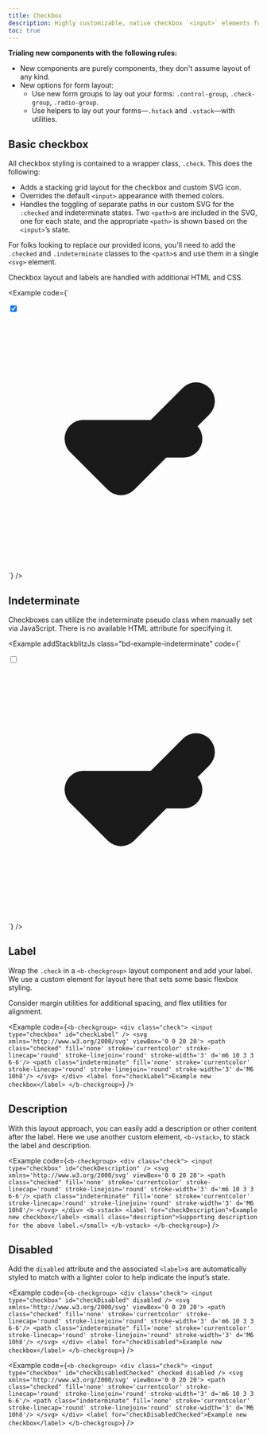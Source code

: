 ```yaml
---
title: Checkbox
description: Highly customizable, native checkbox `<input>` elements for presenting toggleable options.
toc: true
---
```


**Trialing new components with the following rules:**

- New components are purely components, they don't assume layout of any kind.
- New options for form layout:
  - Use new form groups to lay out your forms: `.control-group`, `.check-group`, `.radio-group`.
  - Use helpers to lay out your forms—`.hstack` and `.vstack`—with utilities.

## Basic checkbox

All checkbox styling is contained to a wrapper class, `.check`. This does the following:

- Adds a stacking grid layout for the checkbox and custom SVG icon.
- Overrides the default `<input>` appearance with themed colors.
- Handles the toggling of separate paths in our custom SVG for the `:checked` and indeterminate states. Two `<path>`s are included in the SVG, one for each state, and the appropriate `<path>` is shown based on the `<input>`’s state.

For folks looking to replace our provided icons, you'll need to add the `.checked` and `.indeterminate` classes to the `<path>`s and use them in a single `<svg>` element.

Checkbox layout and labels are handled with additional HTML and CSS.

<Example code={`<div class="check">
    <input type="checkbox" id="check" checked />
    <svg xmlns='http://www.w3.org/2000/svg' viewBox='0 0 20 20'>
      <path class="checked" fill='none' stroke='currentcolor' stroke-linecap='round' stroke-linejoin='round' stroke-width='3' d='m6 10 3 3 6-6'/>
      <path class="indeterminate" fill='none' stroke='currentcolor' stroke-linecap='round' stroke-linejoin='round' stroke-width='3' d='M6 10h8'/>
    </svg>
  </div>`} />

## Indeterminate

Checkboxes can utilize the indeterminate pseudo class when manually set via JavaScript. There is no available HTML attribute for specifying it.

<Example addStackblitzJs class="bd-example-indeterminate" code={`<div class="check">
    <input type="checkbox" id="checkIndeterminate" />
    <svg xmlns='http://www.w3.org/2000/svg' viewBox='0 0 20 20'>
      <path class="checked" fill='none' stroke='currentcolor' stroke-linecap='round' stroke-linejoin='round' stroke-width='3' d='m6 10 3 3 6-6'/>
      <path class="indeterminate" fill='none' stroke='currentcolor' stroke-linecap='round' stroke-linejoin='round' stroke-width='3' d='M6 10h8'/>
    </svg>
  </div>`} />

## Label

Wrap the `.check` in a `<b-checkgroup>` layout component and add your label. We use a custom element for layout here that sets some basic flexbox styling.

Consider margin utilities for additional spacing, and flex utilities for alignment.

<Example code={`<b-checkgroup>
    <div class="check">
      <input type="checkbox" id="checkLabel" />
      <svg xmlns='http://www.w3.org/2000/svg' viewBox='0 0 20 20'>
        <path class="checked" fill='none' stroke='currentcolor' stroke-linecap='round' stroke-linejoin='round' stroke-width='3' d='m6 10 3 3 6-6'/>
        <path class="indeterminate" fill='none' stroke='currentcolor' stroke-linecap='round' stroke-linejoin='round' stroke-width='3' d='M6 10h8'/>
      </svg>
    </div>
    <label for="checkLabel">Example new checkbox</label>
  </b-checkgroup>`} />

## Description

With this layout approach, you can easily add a description or other content after the label. Here we use another custom element, `<b-vstack>`, to stack the label and description.

<Example code={`<b-checkgroup>
    <div class="check">
      <input type="checkbox" id="checkDescription" />
      <svg xmlns='http://www.w3.org/2000/svg' viewBox='0 0 20 20'>
        <path class="checked" fill='none' stroke='currentcolor' stroke-linecap='round' stroke-linejoin='round' stroke-width='3' d='m6 10 3 3 6-6'/>
        <path class="indeterminate" fill='none' stroke='currentcolor' stroke-linecap='round' stroke-linejoin='round' stroke-width='3' d='M6 10h8'/>
      </svg>
    </div>
    <b-vstack>
      <label for="checkDescription">Example new checkbox</label>
      <small class="description">Supporting description for the above label.</small>
    </b-vstack>
  </b-checkgroup>`} />

## Disabled

Add the `disabled` attribute and the associated `<label>`s are automatically styled to match with a lighter color to help indicate the input’s state.

<Example code={`<b-checkgroup>
    <div class="check">
      <input type="checkbox" id="checkDisabled" disabled />
      <svg xmlns='http://www.w3.org/2000/svg' viewBox='0 0 20 20'>
        <path class="checked" fill='none' stroke='currentcolor' stroke-linecap='round' stroke-linejoin='round' stroke-width='3' d='m6 10 3 3 6-6'/>
        <path class="indeterminate" fill='none' stroke='currentcolor' stroke-linecap='round' stroke-linejoin='round' stroke-width='3' d='M6 10h8'/>
      </svg>
    </div>
    <label for="checkDisabled">Example new checkbox</label>
  </b-checkgroup>`} />

<Example code={`<b-checkgroup>
    <div class="check">
      <input type="checkbox" id="checkDisabledChecked" checked disabled />
      <svg xmlns='http://www.w3.org/2000/svg' viewBox='0 0 20 20'>
        <path class="checked" fill='none' stroke='currentcolor' stroke-linecap='round' stroke-linejoin='round' stroke-width='3' d='m6 10 3 3 6-6'/>
        <path class="indeterminate" fill='none' stroke='currentcolor' stroke-linecap='round' stroke-linejoin='round' stroke-width='3' d='M6 10h8'/>
      </svg>
    </div>
    <label for="checkDisabledChecked">Example new checkbox</label>
  </b-checkgroup>`} />
